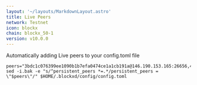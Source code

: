 ```yaml
---
layout: '~/layouts/MarkdownLayout.astro'
title: Live Peers
network: Testnet
icon: blockx
chain: blockx_50-1
version: v10.0.0
---
```

Automatically adding Live peers to your config.toml file
```
peers="3bdc1c076399ee1090b1b7efa0474ce1a1cb191a@146.190.153.165:26656,49a5a62543f5fec60db42b00d9ebe192c3185e15@146.190.157.123:26656,97d6e80a47707e98ab8ba02b0a59d490dab8eeb2@152.228.208.164:26656,fa3cc9935503c3e8179b1eef1c1fde20e3354ca3@51.159.172.34:26656,a9775b0118c794bc5a6359b68260ecec36cdbfa4@143.198.69.165:14356,b97cb67fd594a3ba458c82d12475f72f556ab804@3.145.104.95:26656,85270df0f25f8a3c56884a5f7bfe0a02b49d13d7@193.34.213.6:26656"
sed -i.bak -e "s/^persistent_peers *=.*/persistent_peers = \"$peers\"/" $HOME/.blockxd/config/config.toml
```
